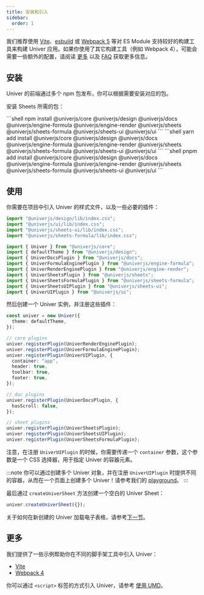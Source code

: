 ```yaml
---
title: 安装和引入
sidebar:
  order: 1
---
```


我们推荐使用 [Vite](https://vitejs.dev/)、[esbuild](https://esbuild.github.io/) 或 [Webpack 5](https://webpack.js.org/) 等对 ES Module 支持较好的构建工具来构建 Univer 应用。如果你使用了其它构建工具（例如 Webpack 4），可能会需要一些额外的配置，请阅读 [更多](/guides/quick-start/#更多) 以及 [FAQ](/guides/faq) 获取更多信息。

## 安装

Univer 的前端通过多个 npm 包发布，你可以根据需要安装对应的包。

安装 Sheets 所需的包：


<Tabs>
  <TabItem label="npm">
    ```shell
    npm install @univerjs/core @univerjs/design @univerjs/docs @univerjs/engine-formula @univerjs/engine-render @univerjs/sheets @univerjs/sheets-formula @univerjs/sheets-ui @univerjs/ui
    ```
  </TabItem>

  <TabItem label="yarn">
    ```shell 
    yarn add install @univerjs/core @univerjs/design @univerjs/docs @univerjs/engine-formula @univerjs/engine-render  @univerjs/sheets @univerjs/sheets-formula @univerjs/sheets-ui @univerjs/ui 
    ```
  </TabItem>

  <TabItem label="pnpm">
    ```shell
    pnpm add install @univerjs/core @univerjs/design @univerjs/docs @univerjs/engine-formula @univerjs/engine-render @univerjs/sheets @univerjs/sheets-formula @univerjs/sheets-ui @univerjs/ui
    ```
  </TabItem>
</Tabs>

## 使用

你需要在项目中引入 Univer 的样式文件，以及一些必要的插件：

```ts title="main.ts"
import "@univerjs/design/lib/index.css";
import "@univerjs/ui/lib/index.css";
import "@univerjs/sheets-ui/lib/index.css";
import "@univerjs/sheets-formula/lib/index.css";

import { Univer } from "@univerjs/core";
import { defaultTheme } from "@univerjs/design";
import { UniverDocsPlugin } from "@univerjs/docs";
import { UniverFormulaEnginePlugin } from "@univerjs/engine-formula";
import { UniverRenderEnginePlugin } from "@univerjs/engine-render";
import { UniverSheetsPlugin } from "@univerjs/sheets";
import { UniverSheetsFormulaPlugin } from "@univerjs/sheets-formula";
import { UniverSheetsUIPlugin } from "@univerjs/sheets-ui";
import { UniverUIPlugin } from "@univerjs/ui";
```

然后创建一个 Univer 实例，并注册这些插件：

```ts title="main.ts" {9}
const univer = new Univer({
  theme: defaultTheme,
});

// core plugins
univer.registerPlugin(UniverRenderEnginePlugin);
univer.registerPlugin(UniverFormulaEnginePlugin);
univer.registerPlugin(UniverUIPlugin, {
  container: "app",
  header: true,
  toolbar: true,
  footer: true,
});

// doc plugins
univer.registerPlugin(UniverDocsPlugin, {
  hasScroll: false,
});

// sheet plugins
univer.registerPlugin(UniverSheetsPlugin);
univer.registerPlugin(UniverSheetsUIPlugin);
univer.registerPlugin(UniverSheetsFormulaPlugin);
```

注意，在注册 `UniverUIPlugin` 的时候，你需要传递一个 `container` 参数，这个参数是一个 CSS 选择器，用于指定 Univer 的容器元素。

:::note
你可以通过创建多个 Univer 对象，并在注册 `UniverUIPlugin` 时提供不同的容器，从而在一个页面上创建多个 Univer！请参考我们的 [playground](/playground/?title=Multi%20Instance)。
:::

最后通过 `createUniverSheet` 方法创建一个空白的 Univer Sheet：

```ts title="main.ts"
univer.createUniverSheet({});
```

关于如何在新创建的 Univer 加载电子表格，请参考[下一节](/guides/quick-start/data)。

## 更多

我们提供了一些示例帮助你在不同的脚手架工具中引入 Univer：

- [Vite](/playground/?title=Vite)
- [Webpack 4](/playground/?title=Webpack%204)

你可以通过 `<script>` 标签的方式引入 Univer，请参考 [使用 UMD](/guides/quick-start/umd/)。
